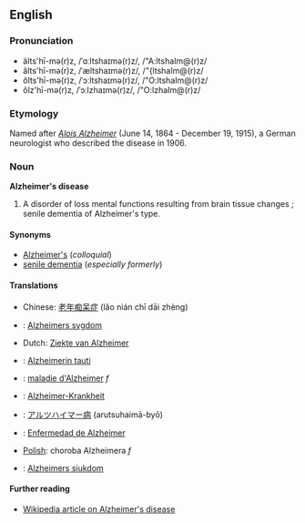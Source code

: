==English==
===Pronunciation===
*älts'hī-mə(r)z, /ˈɑːltshaɪmə(r)z/, /"A:ltshaIm@(r)z/
*ălts'hī-mə(r)z, /ˈæltshaɪmə(r)z/, /"{ltshaIm@(r)z/
*ôlts'hī-mə(r)z, /ˈɔːltshaɪmə(r)z/, /"O:ltshaIm@(r)z/
*ôlz'hī-mə(r)z, /ˈɔːlzhaɪmə(r)z/, /"O:lzhaIm@(r)z/

=== Etymology ===
Named after ''[[w:Alois Alzheimer|Alois Alzheimer]]'' (June 14, 1864 - December 19, 1915), a German neurologist who described the disease in 1906.

===Noun===
'''Alzheimer's disease'''

# A disorder of loss mental functions resulting from brain tissue changes<!-- encyclopedic info?: the causes of which are not yet fully elucidated-->; senile dementia of Alzheimer's type.

====Synonyms====
*[[Alzheimer's]] (''colloquial'')
*[[senile dementia]] (''especially formerly'')

==== Translations ====
*Chinese: [[老年痴呆症]] (lăo nián chī dāi zhèng)
*{{da}}: [[Alzheimers sygdom]]
*Dutch:  [[Ziekte van Alzheimer]]
*{{fi}}: [[Alzheimerin tauti]]
*{{fr}}: [[maladie d'Alzheimer]] ''f''
*{{de}}: [[Alzheimer-Krankheit]]
*{{ja}}: [[アルツハイマー病]] (arutsuhaimā-byō)
*{{es}}: [[Enfermedad de Alzheimer]]
*[[Polish]]: choroba Alzheimera ''f''
*{{sv}}: [[Alzheimers sjukdom]]

==== Further reading ====
*[[w:Alzheimer's disease|Wikipedia article on Alzheimer's disease]]